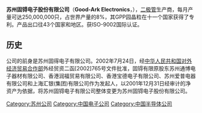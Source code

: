 {{advert|time=2012-01-09T09:34:28+00:00}}
{{unreferenced|time=2012-01-09T09:34:28+00:00}}
'''苏州固锝电子股份有限公司'''（'''Good-Ark Electronics'''，{{Szse|002079}}），[[二极管|二极管]]生产商，每月产量可达250,000,000只，占世界产量的8%，其GPP园晶粒在十一个国家获得了专利。产品出口往43个国家和地区。获ISO-9002国际认证。

==历史==
公司的前身是苏州固得电子有限公司。2002年7月24日，经[[中华人民共和国|中华人民共和国]][[对外经济贸易合作部|对外经济贸易合作部]]外经贸资二函[2002]765号文件批准，固锝有限原股东苏州通博电子器材有限公司、香港润福贸易有限公司、香港宝德电子有限公司、苏州爱普电器有限公司和上海汇银(集团)有限公司作为发起人，以2001年12月31日经审计的净资产为依据，将苏州固锝电子有限公司整体变更为苏州固锝电子股份有限公司。

[[Category:苏州公司|Category:苏州公司]]
[[Category:中国电子公司|Category:中国电子公司]]
[[Category:中国半导体公司|Category:中国半导体公司]]